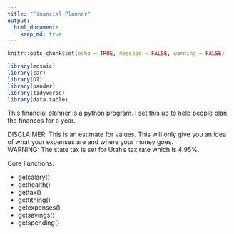 ---
title: "Financial Planner"
output: 
  html_document:
    keep_md: true
---

<!--  
    Financial planner - Readme.Rmd
    
    Copyright 2021 Kyle Tolliver

    This program is free software: you can redistribute it and/or modify
    it under the terms of the GNU General Public License as published by
    the Free Software Foundation, either version 3 of the License, or
    (at your option) any later version.

    This program is distributed in the hope that it will be useful,
    but WITHOUT ANY WARRANTY; without even the implied warranty of
    MERCHANTABILITY or FITNESS FOR A PARTICULAR PURPOSE.  See the
    GNU General Public License for more details.

    You should have received a copy of the GNU General Public License
    along with this program.  If not, see <https://www.gnu.org/licenses/>.
-->

```{r, echo=FALSE}
knitr::opts_chunk$set(echo = TRUE, message = FALSE, warning = FALSE)
```

```{r libraries, include=FALSE}
library(mosaic)
library(car)
library(DT)
library(pander)
library(tidyverse)
library(data.table)
```

This financial planner is a python program. I set this up to help people plan the finances for a year. 

DISCLAIMER: This is an estimate for values. This will only give you an idea of what your expenses are and where your money goes.   
WARNING: The state tax is set for Utah's tax rate which is 4.95%.

Core Functions:

* getsalary()
* gethealth()
* gettax()
* gettithing()
* getexpenses()
* getsavings()
* getspending()